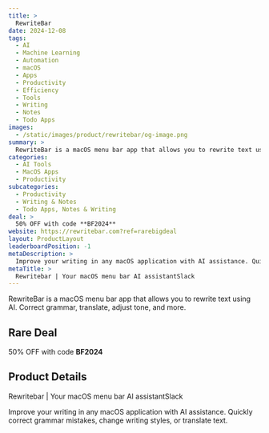 ```yaml
---
title: >
  RewriteBar
date: 2024-12-08
tags:
  - AI
  - Machine Learning
  - Automation
  - macOS
  - Apps
  - Productivity
  - Efficiency
  - Tools
  - Writing
  - Notes
  - Todo Apps
images:
  - /static/images/product/rewritebar/og-image.png
summary: >
  RewriteBar is a macOS menu bar app that allows you to rewrite text using AI. Correct grammar, translate, adjust tone, and more.
categories:
  - AI Tools
  - MacOS Apps
  - Productivity
subcategories:
  - Productivity
  - Writing & Notes
  - Todo Apps, Notes & Writing
deal: >
  50% OFF with code **BF2024**
website: https://rewritebar.com?ref=rarebigdeal
layout: ProductLayout
leaderboardPosition: -1
metaDescription: >
  Improve your writing in any macOS application with AI assistance. Quickly correct grammar mistakes, change writing styles, or translate text.
metaTitle: >
  Rewritebar | Your macOS menu bar AI assistantSlack
---
```

RewriteBar is a macOS menu bar app that allows you to rewrite text using AI. Correct grammar, translate, adjust tone, and more.

## Rare Deal

50% OFF with code **BF2024**

## Product Details

Rewritebar | Your macOS menu bar AI assistantSlack

Improve your writing in any macOS application with AI assistance. Quickly correct grammar mistakes, change writing styles, or translate text.
